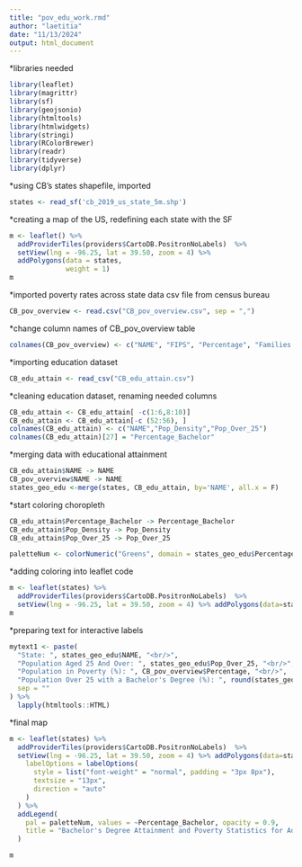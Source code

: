 ```yaml
---
title: "pov_edu_work.rmd"
author: "laetitia"
date: "11/13/2024"
output: html_document
---
```

*libraries needed
```r
library(leaflet)
library(magrittr)
library(sf)
library(geojsonio)
library(htmltools)
library(htmlwidgets)
library(stringi)
library(RColorBrewer)
library(readr)
library(tidyverse)
library(dplyr)

```


*using CB's states shapefile, imported
```r
states <- read_sf('cb_2019_us_state_5m.shp')
```

*creating a map of the US, redefining each state with the SF
```r
m <- leaflet() %>%
  addProviderTiles(providers$CartoDB.PositronNoLabels)  %>% 
  setView(lng = -96.25, lat = 39.50, zoom = 4) %>% 
  addPolygons(data = states,
              weight = 1)
m
```

*imported poverty rates across state data csv file from census bureau
```r
CB_pov_overview <- read.csv("CB_pov_overview.csv", sep = ",")
```

*change column names of CB_pov_overview table
```r
colnames(CB_pov_overview) <- c("NAME", "FIPS", "Percentage", "Families Below Poverty", "Rank within US" )
```


*importing education dataset
```r
CB_edu_attain <- read_csv("CB_edu_attain.csv")
```

*cleaning education dataset, renaming needed columns
```r
CB_edu_attain <- CB_edu_attain[ -c(1:6,8:10)]
CB_edu_attain <- CB_edu_attain[-c (52:56), ]
colnames(CB_edu_attain) <- c("NAME","Pop_Density","Pop_Over_25")
colnames(CB_edu_attain)[27] = "Percentage_Bachelor"


```

*merging data with educational attainment
```r
CB_edu_attain$NAME -> NAME
CB_pov_overview$NAME -> NAME
states_geo_edu <-merge(states, CB_edu_attain, by='NAME', all.x = F)
```

*start coloring choropleth
```r
CB_edu_attain$Percentage_Bachelor -> Percentage_Bachelor
CB_edu_attain$Pop_Density -> Pop_Density
CB_edu_attain$Pop_Over_25 -> Pop_Over_25

paletteNum <- colorNumeric("Greens", domain = states_geo_edu$Percentage_Bachelor)

```


*adding coloring into leaflet code
```r

m <- leaflet(states) %>%
  addProviderTiles(providers$CartoDB.PositronNoLabels)  %>% 
  setView(lng = -96.25, lat = 39.50, zoom = 4) %>% addPolygons(data=states_geo_edu, color = 'white', weight = 1, smoothFactor = .3, fillOpacity = .75,fillColor = ~ paletteNum(Percentage_Bachelor))
m

```
*preparing text for interactive labels
```r
mytext1 <- paste(
  "State: ", states_geo_edu$NAME, "<br/>",
  "Population Aged 25 And Over: ", states_geo_edu$Pop_Over_25, "<br/>",
  "Population in Poverty (%): ", CB_pov_overview$Percentage, "<br/>",
  "Population Over 25 with a Bachelor's Degree (%): ", round(states_geo_edu$Percentage_Bachelor, 2), 
  sep = ""
) %>%
  lapply(htmltools::HTML)

```

*final map
```r
m <- leaflet(states) %>%
  addProviderTiles(providers$CartoDB.PositronNoLabels)  %>% 
  setView(lng = -96.25, lat = 39.50, zoom = 4) %>% addPolygons(data=states_geo_edu, color = 'white', weight = 1, smoothFactor = .3, fillOpacity = .75,fillColor = ~ paletteNum(Percentage_Bachelor), label = mytext1,
    labelOptions = labelOptions(
      style = list("font-weight" = "normal", padding = "3px 8px"),
      textsize = "13px",
      direction = "auto"
    )
  ) %>%
  addLegend(
    pal = paletteNum, values = ~Percentage_Bachelor, opacity = 0.9,
    title = "Bachelor's Degree Attainment and Poverty Statistics for Adults 25+", position = "bottomleft"
  )

m
```
